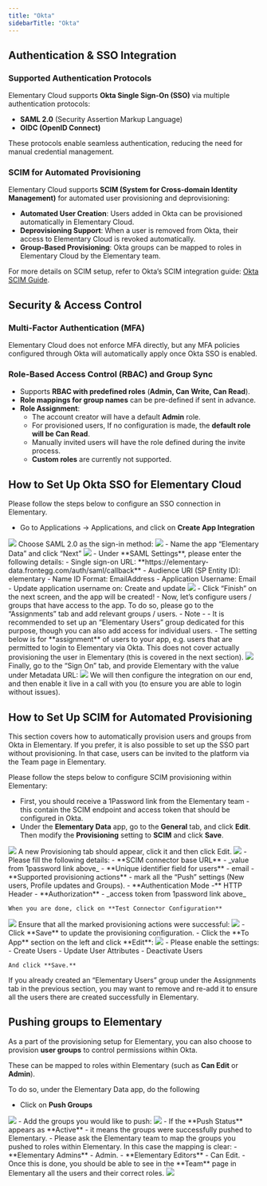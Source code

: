 ```yaml
---
title: "Okta"
sidebarTitle: "Okta"
---
```


## Authentication & SSO Integration

### Supported Authentication Protocols

Elementary Cloud supports **Okta Single Sign-On (SSO)** via multiple authentication protocols:

- **SAML 2.0** (Security Assertion Markup Language)
- **OIDC (OpenID Connect)**

These protocols enable seamless authentication, reducing the need for manual credential management.

### SCIM for Automated Provisioning

Elementary Cloud supports **SCIM (System for Cross-domain Identity Management)** for automated user provisioning and deprovisioning:

- **Automated User Creation**: Users added in Okta can be provisioned automatically in Elementary Cloud.
- **Deprovisioning Support**: When a user is removed from Okta, their access to Elementary Cloud is revoked automatically.
- **Group-Based Provisioning**: Okta groups can be mapped to roles in Elementary Cloud by the Elementary team.

For more details on SCIM setup, refer to Okta’s SCIM integration guide: [Okta SCIM Guide](https://help.okta.com/en-us/content/topics/apps/apps_app_integration_wizard_scim.htm).

## Security & Access Control

### Multi-Factor Authentication (MFA)

Elementary Cloud does not enforce MFA directly, but any MFA policies configured through Okta will automatically apply once Okta SSO is enabled.

### Role-Based Access Control (RBAC) and Group Sync

- Supports **RBAC with predefined roles** (**Admin, Can Write, Can Read**).
- **Role mappings for group names** can be pre-defined if sent in advance.
- **Role Assignment**:
  - The account creator will have a default **Admin** role.
  - For provisioned users, If no configuration is made, the **default role will be Can Read**.
  - Manually invited users will have the role defined during the invite process.
  - **Custom roles** are currently not supported.



## How to Set Up Okta SSO for Elementary Cloud
Please follow the steps below to configure an SSO connection in Elementary.

- Go to Applications → Applications, and click on **Create App Integration**
<img src="https://res.cloudinary.com/do5hrgokq/image/upload/v1749030737/okta1_ol0ewc.png" />
Choose SAML 2.0 as the sign-in method:
<img src="https://res.cloudinary.com/do5hrgokq/image/upload/v1749030737/okta2_pgsp4o.png" />
- Name the app “Elementary Data” and click “Next”
<img src="https://res.cloudinary.com/do5hrgokq/image/upload/v1749030736/okta3_p8rzbr.png" />
- Under **SAML Settings**, please enter the following details:
    - Single sign-on URL: **https://elementary-data.frontegg.com/auth/saml/callback**
    - Audience URI (SP Entity ID): elementary
    - Name ID Format: EmailAddress
    - Application Username: Email
    - Update application username on: Create and update
<img src="https://res.cloudinary.com/do5hrgokq/image/upload/v1749030738/okta4_pfqkxu.png" />
- Click “Finish” on the next screen, and the app will be created!
- Now, let’s configure users / groups that have access to the app. To do so, please go to the “Assignments” tab and add relevant groups / users.
    - Note -
        - It is recommended to set up an “Elementary Users” group dedicated for this purpose, though you can also add access for individual users.
        - The setting below is for **assignment** of users to your app, e.g. users that are permitted to login to Elementary via Okta. This does not cover actually provisioning the user in Elementary (this is covered in the next section).
<img src="https://res.cloudinary.com/do5hrgokq/image/upload/v1749030738/okta5_bhu0nz.png" />
Finally, go to the “Sign On” tab, and provide Elementary with the value under Metadata URL:
<img src="https://res.cloudinary.com/do5hrgokq/image/upload/v1749030738/okta6_bmva9i.png" />
We will then configure the integration on our end, and then enable it live in a call with you (to ensure you are able to login without issues).

## How to Set Up SCIM for Automated Provisioning
<Note> This section covers how to automatically provision users and groups from Okta in Elementary. If you prefer, it is also possible to set up the SSO part without provisioning. In that case, users can be invited to the platform via the Team page in Elementary.</Note>

Please follow the steps below to configure SCIM provisioning within Elementary:

- First, you should receive a 1Password link from the Elementary team - this contain the SCIM endpoint and access token that should be configured in Okta.
- Under the **Elementary Data** app, go to the **General** tab, and click **Edit**. Then modify the **Provisioning** setting to **SCIM** and click **Save**.
<img src="https://res.cloudinary.com/do5hrgokq/image/upload/v1749030738/okta7_qukvm9.png" />
A new Provisioning tab should appear, click it and then click Edit.
<img src="https://res.cloudinary.com/do5hrgokq/image/upload/v1749030738/okta8_hg0vhe.png" />
- Please fill the following details:
    - **SCIM connector base URL** - _value from 1password link above_
    - **Unique identifier field for users** - email
    - **Supported provisioning actions**  - mark all the “Push” settings (New users, Profile updates and Groups).
    - **Authentication Mode -** HTTP Header
        - **Authorization** - _access token from 1password link above_
    
    When you are done, click on **Test Connector Configuration**
<img src="https://res.cloudinary.com/do5hrgokq/image/upload/v1749030737/okta9_nooz3a.png" />
Ensure that all the marked provisioning actions were successful:
<img src="https://res.cloudinary.com/do5hrgokq/image/upload/v1749030738/okta10_ouhvea.png" />
- Click **Save** to update the provisioning configuration.
- Click the **To App** section on the left and click **Edit**:
<img src="https://res.cloudinary.com/do5hrgokq/image/upload/v1749030737/okta11_xgcyvi.png" />
- Please enable the settings:
    - Create Users
    - Update User Attributes
    - Deactivate Users
    
    And click **Save.**

<Info>If you already created an “Elementary Users” group under the Assignments tab in the previous section, you may want to remove and re-add it to ensure all the users there are created successfully in Elementary. </Info>

## **Pushing groups to Elementary**

As a part of the provisioning setup for Elementary, you can also choose to provision **user groups** to control permissions within Okta. 

These can be mapped to roles within Elementary (such as **Can Edit** or **Admin**).

To do so, under the Elementary Data app, do the following

- Click on **Push Groups**
<img src="https://res.cloudinary.com/do5hrgokq/image/upload/v1749030737/okta12_hcghby.png" />
- Add the groups you would like to push:
<img src="hhttps://res.cloudinary.com/do5hrgokq/image/upload/v1749030737/okta13_oepqwr.png" />
- If the **Push Status** appears as **Active** - it means the groups were successfully pushed to Elementary.
- Please ask the Elementary team to map the groups you pushed to roles within Elementary. In this case the mapping is clear:
    - **Elementary Admins** - Admin.
    - **Elementary Editors** - Can Edit.
- Once this is done, you should be able to see in the **Team** page in Elementary all the users and their correct roles.
<img src="https://res.cloudinary.com/do5hrgokq/image/upload/v1749030736/okta14_rwqu2t.png" />
